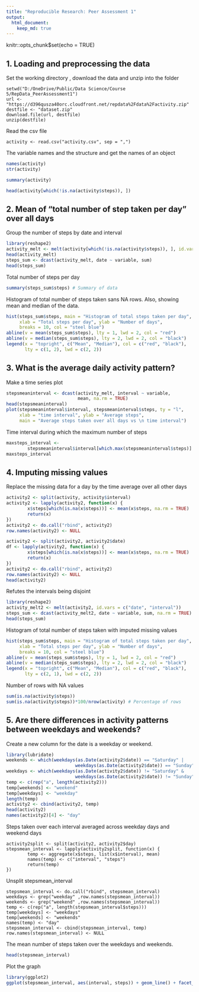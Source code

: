 ```yaml
---
title: "Reproducible Research: Peer Assessment 1"
output: 
  html_document:
    keep_md: true
---
```


knitr::opts_chunk$set(echo = TRUE)


## 1. Loading and preprocessing the data

Set the working directory , download the data and unzip into the folder
```
setwd("D:/OneDrive/Public/Data Science/Course 5/RepData_PeerAssessment1")
url <- "https://d396qusza40orc.cloudfront.net/repdata%2Fdata%2Factivity.zip"
destfile <- "dataset.zip"
download.file(url, destfile)
unzip(destfile)
```

Read the csv file
```
activity <- read.csv("activity.csv", sep = ",")
```

The variable names and the structure and get the names of an object

```r
names(activity)
str(activity)

```

```r
summary(activity)
```
```r
head(activity[which(!is.na(activity$steps)), ])
```

## 2. Mean of "total number of step taken per day" over all days

Group the number of steps by date and interval

```r
library(reshape2)
activity_melt <- melt(activity[which(!is.na(activity$steps)), ], id.vars = c("date", "interval"))
head(activity_melt)
steps_sum <- dcast(activity_melt, date ~ variable, sum)
head(steps_sum)
```

Total number of steps per day
```r
summary(steps_sum$steps) # Summary of data
```

Histogram of total number of steps taken sans NA rows. Also, showing mean and median of the data.

```r
hist(steps_sum$steps, main = "Histogram of total steps taken per day", 
     xlab = "Total steps per day", ylab = "Number of days", 
     breaks = 10, col = "steel blue")
abline(v = mean(steps_sum$steps), lty = 1, lwd = 2, col = "red")
abline(v = median(steps_sum$steps), lty = 2, lwd = 2, col = "black")
legend(x = "topright", c("Mean", "Median"), col = c("red", "black"), 
       lty = c(1, 2), lwd = c(2, 2))
```

## 3. What is the average daily activity pattern?

Make a time series plot

```r
stepsmeaninterval <- dcast(activity_melt, interval ~ variable, 
                           mean, na.rm = TRUE)
head(stepsmeaninterval)
plot(stepsmeaninterval$interval, stepsmeaninterval$steps, ty = "l",
     xlab = "time interval", ylab = "Average steps", 
     main = "Average steps taken over all days vs \n time interval")
```
Time interval during which the maximum number of steps

```r
maxsteps_interval <- 
        stepsmeaninterval$interval[which.max(stepsmeaninterval$steps)]
maxsteps_interval
```

## 4. Imputing missing values

Replace the missing data for a day by the time average over all other days

```r
activity2 <- split(activity, activity$interval)
activity2 <- lapply(activity2, function(x) {
        x$steps[which(is.na(x$steps))] <- mean(x$steps, na.rm = TRUE)
        return(x)
})
activity2 <- do.call("rbind", activity2)
row.names(activity2) <- NULL

activity2 <- split(activity2, activity2$date)
df <- lapply(activity2, function(x) {
        x$steps[which(is.na(x$steps))] <- mean(x$steps, na.rm = TRUE)
        return(x)
})
activity2 <- do.call("rbind", activity2)
row.names(activity2) <- NULL
head(activity2)
```

Refutes the intervals being disjoint
```r
library(reshape2)
activity_melt2 <- melt(activity2, id.vars = c("date", "interval"))
steps_sum <- dcast(activity_melt2, date ~ variable, sum, na.rm = TRUE)
head(steps_sum)
```

Histogram of total number of steps taken with imputed missing values
```r
hist(steps_sum$steps, main = "Histogram of total steps taken per day", 
     xlab = "Total steps per day", ylab = "Number of days", 
     breaks = 10, col = "steel blue")
abline(v = mean(steps_sum$steps), lty = 1, lwd = 2, col = "red")
abline(v = median(steps_sum$steps), lty = 2, lwd = 2, col = "black")
legend(x = "topright", c("Mean", "Median"), col = c("red", "black"), 
       lty = c(2, 1), lwd = c(2, 2))
```

Number of rows with NA values
```r
sum(is.na(activity$steps))
sum(is.na(activity$steps))*100/nrow(activity) # Percentage of rows
```

## 5. Are there differences in activity patterns between weekdays and weekends?

Create a new column for the date is a weekday or weekend.
```r
library(lubridate)
weekends <- which(weekdays(as.Date(activity2$date)) == "Saturday" |
                          weekdays(as.Date(activity2$date)) == "Sunday")
weekdays <- which(weekdays(as.Date(activity2$date)) != "Saturday" &
                          weekdays(as.Date(activity2$date)) != "Sunday")
temp <- c(rep("a", length(activity2)))
temp[weekends] <- "weekend"
temp[weekdays] <- "weekday"
length(temp)
activity2 <- cbind(activity2, temp)
head(activity2)
names(activity2)[4] <- "day"
```

Steps taken over each interval averaged across weekday days and weekend days
```
activity2split <- split(activity2, activity2$day)
stepsmean_interval <- lapply(activity2split, function(x) {
        temp <- aggregate(x$steps, list(x$interval), mean)
        names(temp) <- c("interval", "steps")
        return(temp)
})
```

Unsplit stepsmean_interval
```
stepsmean_interval <- do.call("rbind", stepsmean_interval)
weekdays <- grep("weekday" ,row.names(stepsmean_interval))
weekends <- grep("weekend" ,row.names(stepsmean_interval))
temp <- c(rep("a", length(stepsmean_interval$steps)))
temp[weekdays] <- "weekdays"
temp[weekends] <- "weekends"
names(temp) <- "day"
stepsmean_interval <- cbind(stepsmean_interval, temp)
row.names(stepsmean_interval) <- NULL
```

The mean number of steps taken over the weekdays and weekends.
```r
head(stepsmean_interval)
```

Plot the graph
```r
library(ggplot2)
ggplot(stepsmean_interval, aes(interval, steps)) + geom_line() + facet_grid(temp ~ .) 
```